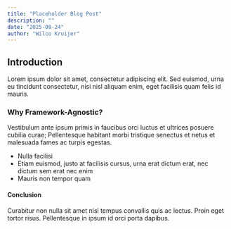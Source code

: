 ```yaml
---
title: "Placeholder Blog Post"
description: ""
date: "2025-09-24"
author: "Wilco Kruijer"
---
```


## Introduction

Lorem ipsum dolor sit amet, consectetur adipiscing elit. Sed euismod, urna eu tincidunt consectetur,
nisi nisl aliquam enim, eget facilisis quam felis id mauris.

### Why Framework-Agnostic?

Vestibulum ante ipsum primis in faucibus orci luctus et ultrices posuere cubilia curae; Pellentesque
habitant morbi tristique senectus et netus et malesuada fames ac turpis egestas.

- Nulla facilisi
- Etiam euismod, justo at facilisis cursus, urna erat dictum erat, nec dictum sem erat nec enim
- Mauris non tempor quam

#### Conclusion

Curabitur non nulla sit amet nisl tempus convallis quis ac lectus. Proin eget tortor risus.
Pellentesque in ipsum id orci porta dapibus.
